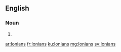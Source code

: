 ==English==

===Noun===
{{head|en|noun plural form}}

# {{plural of|Ionian|lang=en}}

[[ar:Ionians]]
[[fr:Ionians]]
[[ku:Ionians]]
[[mg:Ionians]]
[[sv:Ionians]]